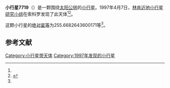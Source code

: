 {{Infobox planet
| bgcolour = #FFFFC0
| name = 7719
| symbol = 
| image = 
| caption = 
| discovery = yes
| discovery_ref = 
| discoverer = [[林肯近地小行星研究小组|林肯近地小行星研究小组]]
| discovery_site = [[索科罗|索科罗]] 
| discovered = 1997年4月7日
| designations = yes
| mp_name = 
| named_after = 
| alt_names = 1997 GT36/ 1977 EW6 / 1985 XC2 / 1989 TN17
| mp_category = [[主带小行星|主带小行星]]
| orbit_ref = <ref name="a">[http://ssd.jpl.nasa.gov/sbdb.cgi?sstr=7719 7719] {{Wayback|url=http://ssd.jpl.nasa.gov/sbdb.cgi?sstr=7719 |date=20210717070441 }}，小行星數據庫瀏覽器（JPL Small-Body Database Browser）－[[美国国家航空航天局|美国国家航空航天局]]喷气推进实验室</ref>
| epoch = 2456400.5 (2013年4月18日更新)
| aphelion = {{convert|3.008556148760223|AU|km|3|abbr=on|lk=out}}
| perihelion = {{convert|2.726501237150717|AU|km|3|abbr=on}}
| semimajor = {{convert|2.86752869295547|AU|km|3|abbr=on}}
| eccentricity = 0.049180835
| period = 1773.61799 [[日|日]]<br />4.86[[儒略年|儒略年]]
| avg_speed = 
| inclination = 2.085321213212481
| asc_node = 173.4342622421412
| mean_anomaly = 
| arg_peri = 255.6682643600171
| satellites = 
| physical_characteristics = yes
| dimensions = 
| mass = 
| density = 
| surface_grav = 
| escape_velocity = 
| sidereal_day = 
| axial_tilt = 
| pole_ecliptic_lat = 
| pole_ecliptic_lon = 
| albedo = 
| temperatures= 
| temp_name1 = 
| mean_temp_1 = 
| max_temp_1 = 
| temp_name2 = 
| max_temp_2 = 
| spectral_type = 
| abs_magnitude = 255.6682643600171
}}

'''小行星7719'''（{{lang-en|7719}}）是一颗围绕[[太阳|太阳]][[公转|公转]]的[[小行星|小行星]]。1997年4月7日，[[林肯近地小行星研究小组|林肯近地小行星研究小组]]在索科罗发现了此天体<ref name="a" /><ref>{{cite news|title=小行星列表|url=http://cfa-www.harvard.edu/iau/lists/NumberedMPs.txt|accessdate=2013-07-08|newspaper=哈佛大学|archive-date=2008-05-17|archive-url=https://web.archive.org/web/20080517010638/http://cfa-www.harvard.edu/iau/lists/NumberedMPs.txt|dead-url=no}}</ref>。

这颗小行星的[[绝对星等|绝对星等]]为255.6682643600171等<ref name="a" />。

==参考文献==
{{reflist}}
{{Minor Planet Number|[[小行星7718|小行星7718]]|[[小行星7720|小行星7720]]}}

{{小天体}}

[[Category:小行星带天体|Category:小行星带天体]]
[[Category:1997年发现的小行星|Category:1997年发现的小行星]]

{{asteroid-stub}}